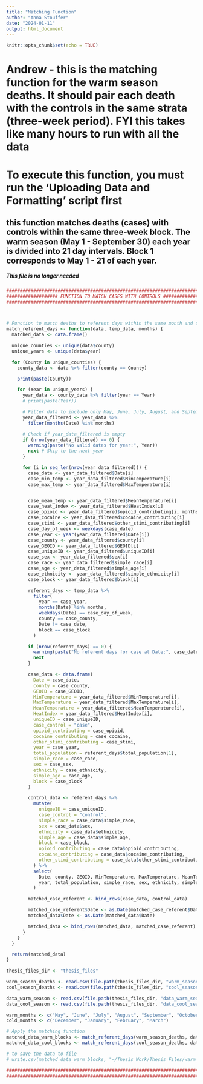 ```yaml
---
title: "Matching Function"
author: "Anna Stouffer"
date: "2024-01-11"
output: html_document
---
```


```r
knitr::opts_chunk$set(echo = TRUE)
```

# Andrew - this is the matching function for the warm season deaths. It should pair each death with the controls in the same strata (three-week period). FYI this takes like many hours to run with all the data

# To execute this function, you must run the 'Uploading Data and Formatting' script first

## this function matches deaths (cases) with controls within the same three-week block. The warm season (May 1 - September 30) each year is divided into 21 day intervals. Block 1 corresponds to May 1 - 21 of each year. 


##### This file is no longer needed

```r
################################################################################
################### FUNCTION TO MATCH CASES WITH CONTROLS ######################
################################################################################



# Function to match deaths to referent days within the same month and day of the week
match_referent_days <- function(data, temp_data, months) {
  matched_data <- data.frame()

  unique_counties <- unique(data$county)
  unique_years <- unique(data$year)

  for (County in unique_counties) {
    county_data <- data %>% filter(county == County)

    print(paste(County))

    for (Year in unique_years) {
      year_data <- county_data %>% filter(year == Year)
      # print(paste(Year))

      # Filter data to include only May, June, July, August, and September
      year_data_filtered <- year_data %>%
        filter(months(Date) %in% months)

      # Check if year_data_filtered is empty
      if (nrow(year_data_filtered) == 0) {
        warning(paste("No valid dates for year:", Year))
        next # Skip to the next year
      }

      for (i in seq_len(nrow(year_data_filtered))) {
        case_date <- year_data_filtered$Date[i]
        case_min_temp <- year_data_filtered$MinTemperature[i]
        case_max_temp <- year_data_filtered$MaxTemperature[i]


        case_mean_temp <- year_data_filtered$MeanTemperature[i]
        case_heat_index <- year_data_filtered$HeatIndex[i]
        case_opioid <- year_data_filtered$opioid_contributing[i, months]
        case_cocaine <- year_data_filtered$cocaine_contributing[i]
        case_stimi <- year_data_filtered$other_stimi_contributing[i]
        case_day_of_week <- weekdays(case_date)
        case_year <- year(year_data_filtered$Date[i])
        case_county <- year_data_filtered$county[i]
        case_GEOID <- year_data_filtered$GEOID[i]
        case_uniqueID <- year_data_filtered$uniqueID[i]
        case_sex <- year_data_filtered$sex[i]
        case_race <- year_data_filtered$simple_race[i]
        case_age <- year_data_filtered$simple_age[i]
        case_ethnicity <- year_data_filtered$simple_ethnicity[i]
        case_block <- year_data_filtered$block[i]

        referent_days <- temp_data %>%
          filter(
            year == case_year,
            months(Date) %in% months,
            weekdays(Date) == case_day_of_week,
            county == case_county,
            Date != case_date,
            block == case_block
          )

        if (nrow(referent_days) == 0) {
          warning(paste("No referent days for case at Date:", case_date))
          next
        }

        case_data <- data.frame(
          Date = case_date,
          county = case_county,
          GEOID = case_GEOID,
          MinTemperature = year_data_filtered$MinTemperature[i],
          MaxTemperature = year_data_filtered$MaxTemperature[i],
          MeanTemperature = year_data_filtered$MeanTemperature[i],
          HeatIndex = year_data_filtered$HeatIndex[i],
          uniqueID = case_uniqueID,
          case_control = "case",
          opioid_contributing = case_opioid,
          cocaine_contributing = case_cocaine,
          other_stimi_contributing = case_stimi,
          year = case_year,
          total_population = referent_days$total_population[1],
          simple_race = case_race,
          sex = case_sex,
          ethnicity = case_ethnicity,
          simple_age = case_age,
          block = case_block
        )

        control_data <- referent_days %>%
          mutate(
            uniqueID = case_uniqueID,
            case_control = "control",
            simple_race = case_data$simple_race,
            sex = case_data$sex,
            ethnicity = case_data$ethnicity,
            simple_age = case_data$simple_age,
            block = case_block,
            opioid_contributing = case_data$opioid_contributing,
            cocaine_contributing = case_data$cocaine_contributing,
            other_stimi_contributing = case_data$other_stimi_contributing
          ) %>%
          select(
            Date, county, GEOID, MinTemperature, MaxTemperature, MeanTemperature, HeatIndex, uniqueID, case_control, opioid_contributing, cocaine_contributing, other_stimi_contributing,
            year, total_population, simple_race, sex, ethnicity, simple_age, block
          )

        matched_case_referent <- bind_rows(case_data, control_data)

        matched_case_referent$Date <- as.Date(matched_case_referent$Date)
        matched_data$Date <- as.Date(matched_data$Date)

        matched_data <- bind_rows(matched_data, matched_case_referent)
      }
    }
  }

  return(matched_data)
}

thesis_files_dir <- "thesis_files"

warm_season_deaths <- read.csv(file.path(thesis_files_dir, "warm_season_deaths.csv"))
cool_season_deaths <- read.csv(file.path(thesis_files_dir, "cool_season_deaths.csv"))

data_warm_season <- read.csv(file.path(thesis_files_dir, "data_warm_season.csv"))
data_cool_season <- read.csv(file.path(thesis_files_dir, "data_cool_season.csv"))

warm_months <- c("May", "June", "July", "August", "September", "October")
cold_months <- c("December", "January", "February", "March")

# Apply the matching function
matched_data_warm_blocks <- match_referent_days(warm_season_deaths, data_warm_season, warm_months)
matched_data_cool_blocks <- match_referent_days(cool_season_deaths, data_cool_season, cool_months)

# to save the data to file
# write.csv(matched_data_warm_blocks, "~/Thesis Work/Thesis Files/warm_season_matched_data_blocks_2022.csv", row.names = FALSE)

################################################################################
################################################################################
```

